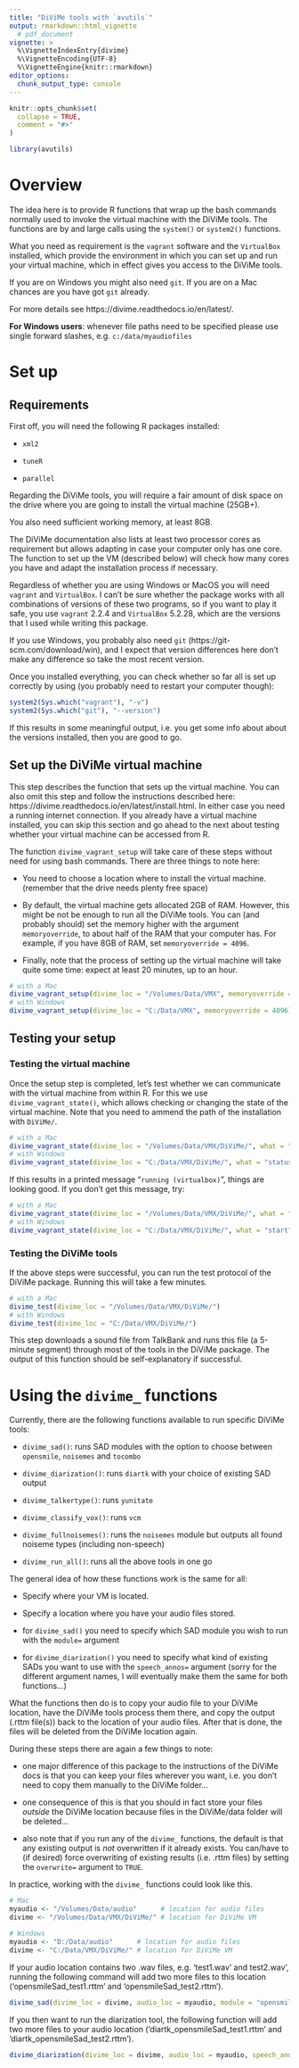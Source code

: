 ```yaml
---
title: "DiViMe tools with `avutils`"
output: rmarkdown::html_vignette
  # pdf_document
vignette: >
  %\VignetteIndexEntry{divime}
  %\VignetteEncoding{UTF-8}
  %\VignetteEngine{knitr::rmarkdown}
editor_options: 
  chunk_output_type: console
---
```


```r
knitr::opts_chunk$set(
  collapse = TRUE,
  comment = "#>"
)
```

```r
library(avutils)
```

# Overview 

The idea here is to provide R functions that wrap up the bash commands normally used to invoke the virtual machine with the DiViMe tools. The functions are by and large calls using the `system()` or `system2()` functions.

What you need as requirement is the `vagrant` software and the `VirtualBox` installed, which provide the environment in which you can set up and run your virtual machine, which in effect gives you access to the DiViMe tools. 

If you are on Windows you might also need `git`. If you are on a Mac chances are you have got `git` already.

For more details see https://divime.readthedocs.io/en/latest/.

**For Windows users**: whenever file paths need to be specified please use single forward slashes, e.g. `c:/data/myaudiofiles`

# Set up

## Requirements

First off, you will need the following R packages installed:

  - `xml2`
  
  - `tuneR`

  - `parallel`


Regarding the DiViMe tools, you will require a fair amount of disk space on the drive where you are going to install the virtual machine (25GB+).

You also need sufficient working memory, at least 8GB. 

The DiViMe documentation also lists at least two processor cores as requirement but allows adapting in case your computer only has one core. The function to set up the VM (described below) will check how many cores you have and adapt the installation process if necessary.

Regardless of whether you are using Windows or MacOS you will need `vagrant` and `VirtualBox`. I can't be sure whether the package works with all combinations of versions of these two programs, so if you want to play it safe, you use `vagrant` 2.2.4 and `VirtualBox` 5.2.28, which are the versions that I used while writing this package.

If you use Windows, you probably also need `git` (https://git-scm.com/download/win), and I expect that version differences here don't make any difference so take the most recent version.

Once you installed everything, you can check whether so far all is set up correctly by using (you probably need to restart your computer though):

```r
system2(Sys.which("vagrant"), "-v")
system2(Sys.which("git"), "--version")
```

If this results in some meaningful output, i.e. you get some info about about the versions installed, then you are good to go.

## Set up the DiViMe virtual machine

This step describes the function that sets up the virtual machine. You can also omit this step and follow the instructions described here: https://divime.readthedocs.io/en/latest/install.html. In either case you need a running internet connection. If you already have a virtual machine installed, you can skip this section and go ahead to the next about testing whether your virtual machine can be accessed from R.

The function `divime_vagrant_setup` will take care of these steps without need for using bash commands. There are three things to note here:

  - You need to choose a location where to install the virtual machine. (remember that the drive needs plenty free space)
  
  - By default, the virtual machine gets allocated 2GB of RAM. However, this might be not be enough to run all the DiViMe tools. You can (and probably should) set the memory higher with the argument `memoryoverride`, to about half of the RAM that your computer has. For example, if you have 8GB of RAM, set `memoryoverride = 4096`.
  
  - Finally, note that the process of setting up the virtual machine will take quite some time: expect at least 20 minutes, up to an hour.

```r
# with a Mac
divime_vagrant_setup(divime_loc = "/Volumes/Data/VMX", memoryoverride = 4096)
# with Windows
divime_vagrant_setup(divime_loc = "C:/Data/VMX", memoryoverride = 4096)
```

## Testing your setup

### Testing the virtual machine

Once the setup step is completed, let's test whether we can communicate with the virtual machine from within R. For this we use `divime_vagrant_state()`, which allows checking or changing the state of the virtual machine. Note that you need to ammend the path of the installation with `DiViMe/`. 

```r
# with a Mac
divime_vagrant_state(divime_loc = "/Volumes/Data/VMX/DiViMe/", what = "status")
# with Windows
divime_vagrant_state(divime_loc = "C:/Data/VMX/DiViMe/", what = "status")
```

If this results in a printed message "`running (virtualbox)`", things are looking good. If you don't get this message, try:

```r
# with a Mac
divime_vagrant_state(divime_loc = "/Volumes/Data/VMX/DiViMe/", what = "start")
# with Windows
divime_vagrant_state(divime_loc = "C:/Data/VMX/DiViMe/", what = "start")
```


### Testing the DiViMe tools

If the above steps were successful, you can run the test protocol of the DiViMe package. Running this will take a few minutes.

```r
# with a Mac
divime_test(divime_loc = "/Volumes/Data/VMX/DiViMe/")
# with Windows
divime_test(divime_loc = "C:/Data/VMX/DiViMe/")
```

This step downloads a sound file from TalkBank and runs this file (a 5-minute segment) through most of the tools in the DiViMe package. The output of this function should be self-explanatory if successful.

# Using the `divime_` functions

Currently, there are the following functions available to run specific DiViMe tools:

  - `divime_sad()`: runs SAD modules with the option to choose between `opensmile`, `noisemes` and `tocombo`
  
  - `divime_diarization()`: runs `diartk` with your choice of existing SAD output

  - `divime_talkertype()`: runs `yunitate`
  
  - `divime_classify_vox()`: runs `vcm`
  
  - `divime_fullnoisemes()`: runs the `noisemes` module but outputs all found noiseme types (including non-speech)
  
  - `divime_run_all()`: runs all the above tools in one go
  
The general idea of how these functions work is the same for all:

  - Specify where your VM is located.

  - Specify a location where you have your audio files stored.
  
  - for `divime_sad()` you need to specify which SAD module you wish to run with the `module=` argument
  
  - for `divime_diarization()` you need to specify what kind of existing SADs you want to use with the `speech_annos=` argument (sorry for the different argument names, I will eventually make them the same for both functions...)
  
What the functions then do is to copy your audio file to your DiViMe location, have the DiViMe tools process them there, and copy the output (.rttm file(s)) back to the location of your audio files. After that is done, the files will be deleted from the DiViMe location again.

During these steps there are again a few things to note:
  
  - one major difference of this package to the instructions of the DiViMe docs is that you can keep your files wherever you want, i.e. you don't need to copy them manually to the DiViMe folder...
  
  - one consequence of this is that you should in fact store your files *outside* the DiViMe location because files in the DiViMe/data folder will be deleted... 
  
  - also note that if you run any of the `divime_` functions, the default is that any existing output is *not* overwritten if it already exists. You can/have to (if desired) force overwriting of existing results (i.e. .rttm files) by setting the `overwrite=` argument to `TRUE`.
  

In practice, working with the `divime_` functions could look like this.

```r
# Mac
myaudio <- "/Volumes/Data/audio"      # location for audio files
divime <- "/Volumes/Data/VMX/DiViMe/" # location for DiViMe VM

# Windows
myaudio <- "D:/Data/audio"      # location for audio files
divime <- "C:/Data/VMX/DiViMe/" # location for DiViMe VM
```


If your audio location contains two .wav files, e.g. 'test1.wav' and test2.wav', running the following command will add two more files to this location ('opensmileSad_test1.rttm' and 'opensmileSad_test2.rttm').

```r
divime_sad(divime_loc = divime, audio_loc = myaudio, module = "opensmile")
```

If you then want to run the diarization tool, the following function will add two more files to your audio location ('diartk_opensmileSad_test1.rttm' and 'diartk_opensmileSad_test2.rttm').

```r
divime_diarization(divime_loc = divime, audio_loc = myaudio, speech_annos = "opensmile")
```

